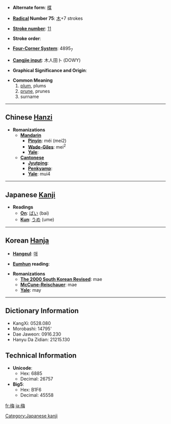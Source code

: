 * '''Alternate form''': [[楳]]

* '''[[Wiktionary:Chinese radical index| Radical]] Number 75''': [[Wiktionary:Chinese radical index 木|木]]+7 strokes

* '''[[Wiktionary:Chinese total strokes index|Stroke number]]''': [[Wiktionary:Chinese total strokes index 11|11]]

* '''Stroke order''': 

* '''[[Wiktionary:Chinese four corner index|Four-Corner System]]''': 4895<sub>7</sub>

* '''[[Wiktionary:Chinese Cangjie index|Cangjie input]]''': 木人田卜 (DOWY)

* '''Graphical Significance and Origin''': 

* '''Common Meaning'''
*# [[plum]], plums
*# [[prune]], prunes
*# surname

----

== Chinese [[Hanzi]] ==

* '''Romanizations'''
** '''[[Mandarin]]'''
*** '''[[Pinyin]]''': méi (mei2)
*** '''[[Wade-Giles]]''': mei<sup>2</sup>
*** '''[[Yale]]''': 
** '''[[Cantonese]]'''
*** '''[[Jyutping]]''':
*** '''[[Penkyamp]]''': 
*** '''[[Yale]]''': mui4

----

== Japanese [[Kanji]] ==

* '''Readings'''
** '''[[On]]''': [[ばい]] (bai)
** '''[[Kun]]''': [[うめ]] (ume)

----

== Korean [[Hanja]] ==

* '''[[Hangeul]]''': [[매]]

* '''[[Eumhun]] reading''': 

* '''Romanizations'''
** '''[[The 2000 South Korean Revised Romanization|The 2000 South Korean Revised]]''': mae
** '''[[McCune-Reischauer]]''': mae
** '''[[Yale]]''': may

----

== Dictionary Information ==

* KangXi: 0528.080
* Morobashi: 14795'
* Dae Jaweon: 0916.230
* Hanyu Da Zidian: 21215.130

== Technical Information ==

* '''Unicode''':
** Hex: 6885
** Decimal: 26757
* '''Big5''':
** Hex: B1F6
** Decimal: 45558

[[Category:Japanese kanji]]

[[fr:梅]]
[[ja:梅]]